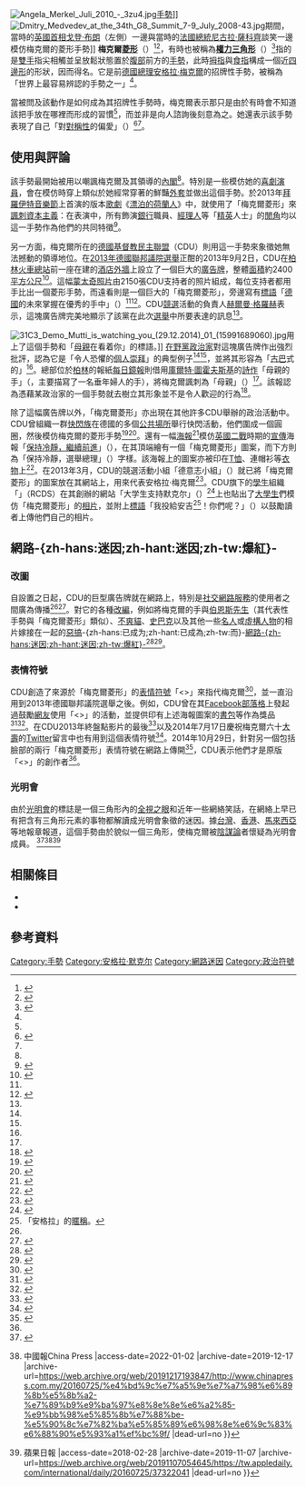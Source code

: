 {{noteTA
|1=zh:梅克爾;zh-hans:默克尔;zh-hk:默克爾;zh-tw:梅克爾;
|2=zh:伯恩斯先生;zh-hans:伯恩斯先生;zh-hk:伯恩斯先生;zh-tw:郭董;
|2=zh:史巴克;zh-hans:史波克;zh-hk:冼樸;zh-tw:史巴克;
}}
[[File:Angela_Merkel_Juli_2010_-_3zu4.jpg|thumb]][[手勢|手勢]]]]
[[File:Dmitry_Medvedev_at_the_34th_G8_Summit_7-9_July_2008-43.jpg|thumb]]期間，當時的[[英國首相|英國首相]][[戈登·布朗|戈登·布朗]]（左側）一邊與當時的[[法國總統|法國總統]][[尼古拉·薩科齊|尼古拉·薩科齊]]談笑一邊模仿梅克爾的菱形手勢]]
'''梅克爾[[菱形|菱形]]'''（{{lang-de|Merkel-Raute}}）<ref name=dw>{{cite news|title=Wahlkampf mit der "Merkel-Raute"|url=http://www.dw.de/wahlkampf-mit-der-merkel-raute/a-17067023|accessdate=2015-05-18|newspaper=[[德國之聲|德國之聲]]|date=2013-09-05|language=de|archive-date=2015-05-03|archive-url=https://web.archive.org/web/20150503171720/http://www.dw.de/wahlkampf-mit-der-merkel-raute/a-17067023|dead-url=no}}</ref><ref name=guardian>{{cite news|title='Merkel diamond' takes centre stage in German election campaign|url=http://www.theguardian.com/world/german-elections-blog-2013/2013/sep/03/angela-merkel-diamond-german-election-campaign|accessdate=2015-05-18|newspaper=[[衛報|衛報]]|date=2013-09-03|language=en|archive-date=2015-04-16|archive-url=https://web.archive.org/web/20150416150312/http://www.theguardian.com/world/german-elections-blog-2013/2013/sep/03/angela-merkel-diamond-german-election-campaign|dead-url=no}}</ref>，有時也被稱為'''[[權力|權力]][[三角形|三角形]]'''（{{lang-en|Triangle of Power}}）<ref>{{cite news|title=One huge election poster and one pricey footballer|url=http://www.thelocal.de/national/20130906-51799.html|accessdate=2015-05-18|newspaper={{link-en|本地報|The Local}}|date=2013-09-06|language=en|archive-date=2013-09-27|archive-url=https://web.archive.org/web/20130927102545/http://www.thelocal.de/national/20130906-51799.html|dead-url=no}}</ref>指的是[[雙手|雙手]]指尖相觸並呈放鬆狀態置於[[腹部|腹部]]前方的[[手勢|手勢]]，此時[[拇指|拇指]]與[[食指|食指]]構成一個近[[四邊形|四邊形]]的形狀，因而得名。它是前[[德國總理|德國總理]][[安格拉·梅克爾|安格拉·梅克爾]]的招牌性手勢，被稱為「世界上最容易辨認的手勢之一」<ref name=guardian/>。

當被問及該動作是如何成為其招牌性手勢時，梅克爾表示那只是由於有時會不知道該把手放在哪裡而形成的習慣<ref name=guardian/>，而並非是向人諮詢後刻意為之。她還表示該手勢表現了自己「對[[對稱性|對稱性]]的偏愛」（{{lang|de|„eine gewisse Liebe zur Symmetrie“}}）<ref>{{cite news|title=Merkel mag die tiefe Stimme von Männern und beneidet sie ums Holzhacken|url=http://www.focus.de/politik/deutschland/kanzlerin-plaudert-ueber-privates-merkel-mag-die-tiefe-stimme-von-maennern-und-beneidet-sie-ums-holzhacken_aid_978787.html|accessdate=2015-05-18|newspaper=[[焦點_(雜誌)|焦點雜誌]]|date=2013-05-02|language=de|archive-date=2015-09-24|archive-url=https://web.archive.org/web/20150924202855/http://www.focus.de/politik/deutschland/kanzlerin-plaudert-ueber-privates-merkel-mag-die-tiefe-stimme-von-maennern-und-beneidet-sie-ums-holzhacken_aid_978787.html|dead-url=no}}</ref><ref name=guardian/>。

==使用與評論==

該手勢最開始被用以嘲諷梅克爾及其領導的[[默克爾第一內閣|內閣]]<ref name=guardian/>。特別是一些模仿她的[[喜劇演員|喜劇演員]]，會在模仿時穿上類似於她經常穿著的鮮豔[[外套|外套]]並做出這個手勢。於2013年[[拜羅伊特音樂節|拜羅伊特音樂節]]上首演的{{link-de|讓·菲利普·格洛格|Jan Philipp Gloger}}版本[[歌劇|歌劇]]《[[漂泊的荷蘭人_(歌劇)|漂泊的荷蘭人]]》中，就使用了「梅克爾菱形」來[[諷刺|諷刺]][[資本主義|資本主義]]：在表演中，所有飾演[[銀行|銀行]]職員、[[經理人|經理人]]等「[[精英|精英]]人士」的[[閒角|閒角]]均以這一手勢作為他們的共同特徵<ref>{{cite news|last=Wiegelmann|first=Lucas|title=Auftakt in Bayreuth provoziert Angela Merkel|url=http://www.abendblatt.de/kultur-live/tv-und-medien/article118393627/Auftakt-in-Bayreuth-provoziert-Angela-Merkel.html|accessdate=2015-05-18|newspaper={{link-de|漢堡晚報|Hamburger Abendblatt}}|date=2013-07-25|language=de|deadurl=yes|archiveurl=https://web.archive.org/web/20150519141826/http://www.abendblatt.de/kultur-live/tv-und-medien/article118393627/Auftakt-in-Bayreuth-provoziert-Angela-Merkel.html|archivedate=2015-05-19}}</ref>。

另一方面，梅克爾所在的[[德國基督教民主聯盟|德國基督教民主聯盟]]（CDU）則用這一手勢來象徵她無法撼動的領導地位。在[[2013年德國聯邦議院選舉|2013年德國聯邦議院選舉]]正酣的2013年9月2日，CDU在[[柏林火車總站|柏林火車總站]]前一座在建的[[酒店|酒店]][[外牆|外牆]]上設立了一個巨大的[[廣告牌|廣告牌]]，整體[[面積|面積]]約2400[[平方公尺|平方公尺]]<ref name=spon>{{cite news|last=Wittrock|first=Philipp|title=Angela Merkel Gets Super-Sized|url=http://www.spiegel.de/international/germany/giant-merkel-campaign-poster-raises-eyebrows-in-berlin-a-920196.html|accessdate=2015-05-18|newspaper=[[明鏡周刊|明鏡周刊]]|date=2013-09-03|language=en|archive-date=2015-08-17|archive-url=https://web.archive.org/web/20150817020454/http://www.spiegel.de/international/germany/giant-merkel-campaign-poster-raises-eyebrows-in-berlin-a-920196.html|dead-url=no}}</ref>。這幅[[蒙太奇照片|蒙太奇照片]]由2150張CDU支持者的照片組成，每位支持者都用手比出一個菱形手勢，而遠看則是一個巨大的「梅克爾菱形」，旁邊寫有[[標語|標語]]「[[德國|德國]]的未來掌握在優秀的手中」（{{lang|de|Deutschlands Zukunft in guten Händen}}）<ref name=spon/><ref name=local>{{cite news|title=Huge Merkel hand poster sparks outcry|url=http://www.thelocal.de/politics/20130904-51749.html|publisher=本地報|date=2013-09-04|accessdate=2015-05-18|language=en|archive-date=2013-10-21|archive-url=https://web.archive.org/web/20131021120657/http://www.thelocal.de/politics/20130904-51749.html|dead-url=no}}</ref>。CDU[[競選|競選]]活動的負責人[[赫爾曼·格羅赫|赫爾曼·格羅赫]]表示，這塊廣告牌完美地顯示了該黨在此次[[選舉|選舉]]中所要表達的訊息<ref name=spon/>。

[[File:31C3_Demo_Mutti_is_watching_you_(29.12.2014)_01_(15991689060).jpg|thumb]]用上了這個手勢和「[[老大哥_(一九八四)|母親]]在看着你」的標語。]]
[[在野黨|在野黨]][[政治家|政治家]]對這塊廣告牌作出強烈批評，認為它是「令人恐懼的[[個人崇拜|個人崇拜]]」的典型例子<ref name=dw/><ref name=local/>，並將其形容為「[[古巴|古巴]]式的」<ref name=guardian/>。總部位於[[柏林|柏林]]的報紙[[每日镜报_(德国)|每日鏡報]]則借用[[庫爾特·圖霍夫斯基|庫爾特·圖霍夫斯基]]的[[詩|詩作]]「母親的手」（{{lang|de|Mutters Hände}}，主要描寫了一名垂年婦人的手），將梅克爾諷刺為「母親」（{{lang|de|Mutti}}）<ref name=guardian/>。該報認為憑藉某政治家的一個手勢就去樹立其形象並不是令人歡迎的行為<ref>{{cite news|last=Lackmann|first=Thomas|title=Was sagen uns diese Hände?|url=http://www.tagesspiegel.de/berlin/die-merkel-raute-was-sagen-uns-diese-haende/8735882.html|accessdate=2015-05-18|newspaper={{link-de|每日鏡報 (德國)|Der Tagesspiegel|每日鏡報}}|date=2013-09-04|language=de|archive-date=2015-09-24|archive-url=https://web.archive.org/web/20150924134040/http://www.tagesspiegel.de/berlin/die-merkel-raute-was-sagen-uns-diese-haende/8735882.html|dead-url=no}}</ref>。

除了這幅廣告牌以外，「梅克爾菱形」亦出現在其他許多CDU舉辦的政治活動中。CDU{{link-de|青年聯盟|Junge Union}}曾組織一群[[快閃族|快閃族]]在德國的多個[[公共場所|公共場所]]舉行快閃活動，他們圍成一個圓圈，然後模仿梅克爾的菱形手勢<ref name="flashmob">{{cite web|title=JU Aktion Flashmob|url=http://www.youtube.com/watch?v=ld1iUmrmLgU|work=YouTube - asimo asahi|publisher=[[YouTube|YouTube]]|accessdate=2015-05-18|archive-date=2015-12-08|archive-url=https://web.archive.org/web/20151208014403/https://www.youtube.com/watch?v=ld1iUmrmLgU|dead-url=no}}</ref><ref name=stern>{{cite news|title=Flashmob der Jungen Union: Stand your ground for Angie!|url=http://www.stern.de/politik/flashmob-der-jungen-union-stand-your-ground-for-angie-2058516.html|accessdate=2015-05-18|work=[[亮點|亮點]]周刊|date=2013-09-17|ref=stern|language=de|archive-date=2014-11-23|archive-url=https://web.archive.org/web/20141123124003/http://www.stern.de/politik/flashmob-der-jungen-union-stand-your-ground-for-angie-2058516.html|dead-url=no}}</ref>。還有一幅[[海報|海報]]<ref name=juposter>{{cite web|title=Wahlplakat A3 Kanzlerin - JUNGE UNION|url=http://www.junge-union.de/shop/wahlkampf-2013/wahlplakat-a3-kanzlerin/|website=CDU{{link-de|青年聯盟|Junge Union}}|accessdate=2015-05-18|ref=juposter|language=de|archive-date=2014-11-13|archive-url=https://web.archive.org/web/20141113185930/http://www.junge-union.de/shop/wahlkampf-2013/wahlplakat-a3-kanzlerin/|dead-url=no}}</ref>模仿[[英國|英國]][[二戰|二戰]]時期的[[政治宣傳|宣傳]]海報「[[保持冷靜，繼續前進|保持冷靜，繼續前進]]」（{{lang-en|Keep Calm and Carry On}}），在其頂端繪有一個「梅克爾菱形」圖案，而下方則為「保持冷靜，選舉總理」（{{lang|de|Cool bleiben und Kanzlerin wählen}}）字樣。該海報上的圖案亦被印在[[T恤|T恤]]、連帽衫等[[衣物|衣物]]上<ref>{{cite web|title=Wahlkampf 2013 - JUNGE UNION |url=http://www.junge-union.de/shop/wahlkampf-2013/ |website=CDU青年聯盟 |ref=jushirt |archiveurl=https://web.archive.org/web/20130716195803/http://www.junge-union.de/shop/wahlkampf-2013/ |archivedate=2013-07-16 |language=de |deadurl=yes }}</ref>。在2013年3月，CDU的競選活動小組「德意志小組」（{{lang|de|teAM Deutschland}}）就已將「梅克爾菱形」的圖案放在其網站上，用來代表安格拉·梅克爾<ref name=teAM>{{cite web|title=Startseite |url=http://www.team.cdu.de |website=teAM Deutschland |publisher=德意志小組 |accessdate=2015-05-18 |ref=teAM |archiveurl=https://web.archive.org/web/20130301001407/http://www.team.cdu.de/ |archivedate=2013-03-01 |language=de |deadurl=yes }}</ref>。CDU旗下的[[學生|學生]]組織「{{link-de|基督教民主學生協會|Ring Christlich-Demokratischer Studenten}}」（RCDS）在其創辦的網站「大学生支持默克尔」（{{lang|de|Studenten für Merkel}}）<ref name=studenten>{{cite web|title=Studenten für Merkel|url=http://www.studenten-fuer-merkel.de|website=Studenten für Merkel|publisher=RCDS聯邦協會|accessdate=2015-05-18|ref=studenten|language=de|archive-url=https://web.archive.org/web/20190101124534/http://studenten-fuer-merkel.de/|archive-date=2019-01-01|dead-url=yes}}</ref>上也貼出了[[大學生|大學生]]們模仿「梅克爾菱形」的[[相片|相片]]，並附上[[標語|標語]]「我投給安吉<ref>「安格拉」的[[暱稱|暱稱]]。</ref>！你們呢？」（{{lang|de|Ich wähle Angie! Und du?}}）以鼓勵讀者上傳他們自己的相片。

==網路-{zh-hans:迷因;zh-hant:迷因;zh-tw:爆紅}-==

===改圖===
自設置之日起，CDU的巨型廣告牌就在網路上，特別是[[社交網路服務|社交網路服務]]的使用者之間廣為傳播<ref name=dw/><ref>{{cite news|last=Kelley|first=Michael|title=The Internet Is Having A Field Day With This Gigantic Billboard Of Angela Merkel's Hands|url=http://www.businessinsider.com/pictures-of-angela-merkels-hands-billboard-2013-9|accessdate=2015-05-19|newspaper=[[商業內幕|商業內幕]]|date=2013-09-06|language=en|archive-date=2015-06-12|archive-url=https://web.archive.org/web/20150612040338/http://www.businessinsider.com/pictures-of-angela-merkels-hands-billboard-2013-9|dead-url=no}}</ref>。對它的各種[[PS|改編]]，例如將梅克爾的手與[[蒙哥馬利·伯恩斯|伯恩斯先生]]（其代表性手勢與「梅克爾菱形」類似）、[[不爽貓|不爽貓]]、[[史巴克|史巴克]]以及其他一些[[名人|名人]]或[[虛構人物|虛構人物]]的相片嫁接在一起的[[惡搞|惡搞]]-{zh-hans:已成为;zh-hant:已成為;zh-tw:而}-[[網路迷因|網路-{zh-hans:迷因;zh-hant:迷因;zh-tw:爆紅}-]]<ref>{{cite web|title=tumblr.com: Merkel-Raute|url=http://merkelraute.tumblr.com/|accessdate=2015-05-19|archive-date=2015-06-03|archive-url=https://web.archive.org/web/20150603052407/http://merkelraute.tumblr.com/|dead-url=no}}</ref><ref>{{cite news|title=Merkelraute wird zur Lachnummer im Netz|url=http://www.bild.de/politik/inland/wahlkampf/merkel-raute-wird-zum-internet-hit-32285530.bild.html|accessdate=2015-05-19|newspaper=[[圖片報|圖片報]]|date=2013-09-06|language=de|archive-date=2015-09-24|archive-url=https://web.archive.org/web/20150924051315/http://www.bild.de/politik/inland/wahlkampf/merkel-raute-wird-zum-internet-hit-32285530.bild.html|dead-url=no}}</ref>。

===表情符號===

CDU創造了來源於「梅克爾菱形」的[[表情符號|表情符號]]「<>」來指代梅克爾<ref name=cdutwitteremoticon>{{cite web|title=Twitter / CDU: #merkelemoticon? Wir haben #dasoriginal <> #merkelraute|url=https://twitter.com/CDU/status/527426876529451008|website=Twitter - CDU|publisher=Twitter|accessdate=2015-05-19|ref=cdutwitteremoticon|date=2014-10-29|archive-date=2015-12-22|archive-url=https://web.archive.org/web/20151222001753/https://twitter.com/CDU/status/527426876529451008|dead-url=no}}</ref>，並一直沿用到2013年德國聯邦議院選舉之後。例如，CDU曾在其[[Facebook|Facebook]][[部落格|部落格]]上發起過鼓勵[[網路用戶|網友]]使用「<>」的活動，並提供印有上述海報圖案的[[袋|書包]]等作為獎品<ref name=CDUFB>{{cite web|title=CDU's photos|url=http://www.facebook.com/photo.php?fbid=10151927427955415&set=pb.78502295414.-2207520000.1388744608.&type=3&src=http%3A%2F%2Fsphotos-h.ak.fbcdn.net%2Fhphotos-ak-frc3%2F1490795_10151927427955415_569715904_o.jpg&smallsrc=http%3A%2F%2Fsphotos-h.ak.fbcdn.net%2Fhphotos-ak-ash4%2F1510382_10151927427955415_569715904_n.jpg&size=2048%2C2048|publisher=CDU|work=[[Facebook|Facebook]]|accessdate=2015-05-19}}</ref><ref name=CDUshop>{{cite web|title=Gewinnen Sie eine Tasche aus dem CDU-Shop! |url=http://www.cdu.de/gewinnspiel |work=[[德國基督教民主聯盟|CDU]].de |publisher=CDU |accessdate=2015-05-19 |language=de |deadurl=yes |archiveurl=https://web.archive.org/web/20140104001106/http://www.cdu.de/gewinnspiel |archivedate=2014-01-04 }}</ref>。在CDU2013年終盤點影片的最後<ref name="CDU YouTube">{{cite web|title=2013 in Bildern - der CDU.TV-Jahresrückblick|url=http://www.youtube.com/watch?v=9pXr3bIvKv8#t=4m03s|work=[[YouTube|YouTube]]|publisher=CDU|accessdate=2015-05-19|archive-date=2015-03-04|archive-url=https://web.archive.org/web/20150304100548/https://www.youtube.com/watch?v=9pXr3bIvKv8&feature=youtu.be#t=4m03s|dead-url=no}}</ref>以及2014年7月17日慶祝梅克爾六十[[生日|大壽]]的[[Twitter|Twitter]]留言中也有用到這個表情符號<ref name=twitter>{{cite web|title=Twitter / CDU: <>|url=https://twitter.com/CDU/status/489658181778698240|website=Twitter - CDU|publisher=[[Twitter|Twitter]]|accessdate=2015-05-19|ref=twitter|date=2014-07-17|archive-date=2015-12-08|archive-url=https://web.archive.org/web/20151208002212/https://twitter.com/CDU/status/489658181778698240|dead-url=no}}</ref>。2014年10月29日，針對另一個包括臉部的兩行「梅克爾菱形」表情符號在網路上傳開<ref name=newemoticon>{{cite web|title=Raute: Merkel hat ein einiges Emoticon|url=http://www.ksta.de/digital/-raute-merkel-hat-ein-eigenes-emoticon,15938568,28886076.html|website=Kölner Stadt-Anzeiger|publisher={{link-de|科隆城新聞報|Kölner Stadt-Anzeiger}}|accessdate=2015-05-19|ref=newemoticon|date=2014-10-29|language=de|archive-date=2015-05-29|archive-url=https://web.archive.org/web/20150529125641/http://www.ksta.de/digital/-raute-merkel-hat-ein-eigenes-emoticon,15938568,28886076.html|dead-url=no}}</ref>，CDU表示他們才是原版「<>」的創作者<ref name=cdutwitteremoticon/>。

===光明會===

由於[[光明會|光明會]]的標誌是一個三角形內的[[全視之眼|全視之眼]]和近年一些網絡笑話，在網絡上早已有把含有三角形元素的事物都解讀成光明會象徵的迷因。據[[台灣|台灣]]、[[香港|香港]]、[[馬來西亞|馬來西亞]]等地報章報道，這個手勢由於貌似一個三角形，使梅克爾被[[陰謀論|陰謀論]]者懷疑為光明會成員。
<ref>{{Cite web |url=http://hk.on.cc/int/bkn/cnt/news/20160725/bknint-20160725105840343-0725_17011_001.html |title=作神秘手勢文翠珊默克爾同為光明會成員？ - 東網即時 - on.cc 東網 |accessdate=2018-02-28 |archive-date=2018-01-31 |archive-url=https://web.archive.org/web/20180131143206/http://hk.on.cc/int/bkn/cnt/news/20160725/bknint-20160725105840343-0725_17011_001.html |dead-url=no }}</ref><ref>{{Cite web |url=https://www.chinapress.com.my/20160725/%E4%BD%9C%E7%A5%9E%E7%A7%98%E6%89%8B%E5%8B%A2-%E7%89%B9%E9%BA%97%E8%8E%8E%E6%A2%85-%E9%BB%98%E5%85%8B%E7%88%BE-%E5%90%8C%E7%82%BA%E5%85%89%E6%98%8E%E6%9C%83%E6%88%90%E5%93%A1%EF%BC%9F/ |title=作神秘手勢特麗莎梅默克爾同為光明會成員？ {{!}} 中國報China Press |access-date=2022-01-02 |archive-date=2019-12-17 |archive-url=https://web.archive.org/web/20191217193847/http://www.chinapress.com.my/20160725/%e4%bd%9c%e7%a5%9e%e7%a7%98%e6%89%8b%e5%8b%a2-%e7%89%b9%e9%ba%97%e8%8e%8e%e6%a2%85-%e9%bb%98%e5%85%8b%e7%88%be-%e5%90%8c%e7%82%ba%e5%85%89%e6%98%8e%e6%9c%83%e6%88%90%e5%93%a1%ef%bc%9f/ |dead-url=no }}</ref><ref>{{Cite web |url=https://tw.appledaily.com/international/daily/20160725/37322041 |title=神秘梅克爾菱形手疑屬光明會{{!}} 蘋果日報 |access-date=2018-02-28 |archive-date=2019-11-07 |archive-url=https://web.archive.org/web/20191107054645/https://tw.appledaily.com/international/daily/20160725/37322041 |dead-url=no }}</ref>

==相關條目==
{{Commonscat|Merkel-Raute}}
*{{Link-en|梅克爾色票|Pantone Merkel}}
*{{Link-en|政治符號學|Political symbolism}}

==參考資料==
{{Reflist|2}}

{{手势}}

{{DEFAULTSORT:M|erkel-Raute}}
[[Category:手勢|Category:手勢]]
[[Category:安格拉·默克尔|Category:安格拉·默克尔]]
[[Category:網路迷因|Category:網路迷因]]
[[Category:政治符號|Category:政治符號]]